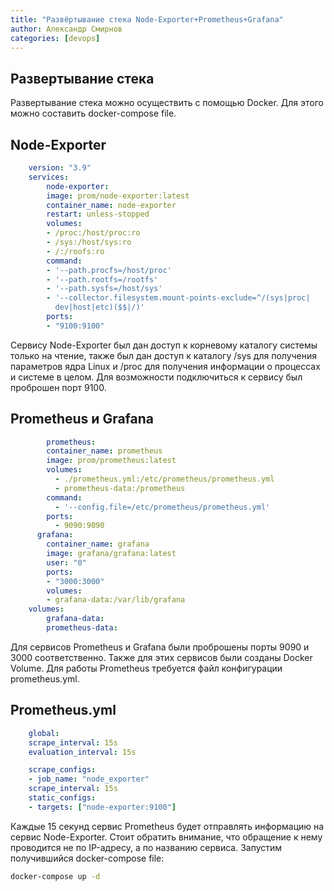 ```yaml
---
title: "Развёртывание стека Node-Exporter+Prometheus+Grafana"
author: Александр Смирнов
categories: [devops]
---
```


## Развертывание стека

Развертывание стека можно осуществить с помощью Docker. Для этого можно
составить docker-compose file.

## Node-Exporter

```yml
    version: "3.9"
    services:
        node-exporter:
        image: prom/node-exporter:latest
        container_name: node-exporter
        restart: unless-stopped
        volumes:
        - /proc:/host/proc:ro
        - /sys:/host/sys:ro
        - /:/roofs:ro
        command:
        - '--path.procfs=/host/proc'
        - '--path.rootfs=/rootfs'
        - '--path.sysfs=/host/sys'
        - '--collector.filesystem.mount-points-exclude=^/(sys|proc|
          dev|host|etc)($$|/)'
        ports:
        - "9100:9100"

```
Сервису Node-Exporter был дан доступ к корневому каталогу системы только
на чтение, также был дан доступ к каталогу /sys для получения параметров
ядра Linux и /proc для получения информации о процессах и системе в
целом. Для возможности подключиться к сервису был проброшен порт 9100.

## Prometheus и Grafana
```yml
        prometheus:
        container_name: prometheus
        image: prom/prometheus:latest
        volumes:
          - ./prometheus.yml:/etc/prometheus/prometheus.yml
          - prometheus-data:/prometheus
        command:
          - '--config.file=/etc/prometheus/prometheus.yml'
        ports:
          - 9090:9090
      grafana:
        container_name: grafana
        image: grafana/grafana:latest
        user: "0"
        ports:
        - "3000:3000"
        volumes:
        - grafana-data:/var/lib/grafana
    volumes:
        grafana-data:
        prometheus-data:
```

Для сервисов Prometheus и Grafana были проброшены порты 9090 и 3000
соответственно. Также для этих сервисов были созданы Docker Volume. Для
работы Prometheus требуется файл конфигурации prometheus.yml.

## Prometheus.yml
```yml
    global:
    scrape_interval: 15s
    evaluation_interval: 15s

    scrape_configs:
    - job_name: "node_exporter"
    scrape_interval: 15s
    static_configs:
    - targets: ["node-exporter:9100"]
```

Каждые 15 секунд сервис Prometheus будет отправлять информацию на сервис
Node-Exporter. Стоит обратить внимание, что обращение к нему проводится
не по IP-адресу, а по названию сервиса. Запустим получившийся
docker-compose file:

```bash
docker-compose up -d
```
